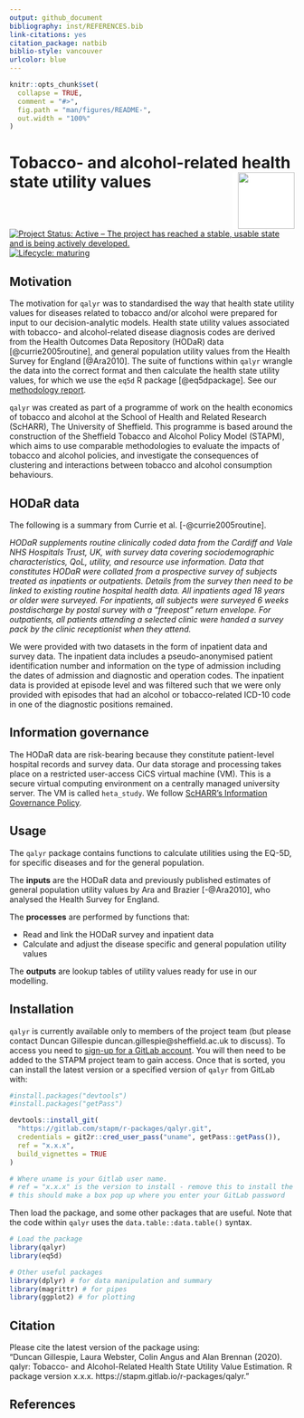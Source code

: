 ```yaml
---
output: github_document
bibliography: inst/REFERENCES.bib
link-citations: yes
citation_package: natbib
biblio-style: vancouver
urlcolor: blue
---
```


<!-- README.md is generated from README.Rmd. Please edit that file -->

```r
knitr::opts_chunk$set(
  collapse = TRUE,
  comment = "#>",
  fig.path = "man/figures/README-",
  out.width = "100%"
)
```
# Tobacco- and alcohol-related health state utility values <img src="logo.png" align="right" style="padding-left:10px;background-color:white;" width="100" height="100" />

<!-- badges: start -->
[![Project Status: Active – The project has reached a stable, usable state and is being actively developed.](https://www.repostatus.org/badges/latest/active.svg)](https://www.repostatus.org/#active)
[![Lifecycle: maturing](https://img.shields.io/badge/lifecycle-maturing-blue.svg)](https://www.tidyverse.org/lifecycle/#maturing)
<!-- badges: end -->

## Motivation
The motivation for `qalyr` was to standardised the way that health state utility values for diseases related to tobacco and/or alcohol were prepared for input to our decision-analytic models. Health state utility values associated with tobacco- and alcohol-related disease diagnosis codes are derived from the Health Outcomes Data Repository (HODaR) data [@currie2005routine], and general population utility values from the Health Survey for England [@Ara2010]. The suite of functions within `qalyr` wrangle the data into the correct format and then calculate the health state utility values, for which we use the `eq5d` R package [@eq5dpackage]. See our [methodology report](https://stapm.gitlab.io/model-inputs/utility_report/qaly_estimation_report.pdf).            

`qalyr` was created as part of a programme of work on the health economics of tobacco and alcohol at the School of Health and Related Research (ScHARR), The University of Sheffield. This programme is based around the construction of the Sheffield Tobacco and Alcohol Policy Model (STAPM), which aims to use comparable methodologies to evaluate the impacts of tobacco and alcohol policies, and investigate the consequences of clustering and interactions between tobacco and alcohol consumption behaviours.   

## HODaR data
The following is a summary from Currie et al. [-@currie2005routine].  

*HODaR supplements routine clinically coded data from the Cardiff and Vale NHS Hospitals Trust, UK, with survey data covering sociodemographic characteristics, QoL, utility, and resource use information. Data that constitutes HODaR were collated from a prospective survey of subjects treated as inpatients or outpatients. Details from the survey then need to be linked to existing routine hospital health data. All inpatients aged 18 years or older were surveyed. For inpatients, all subjects were surveyed 6 weeks postdischarge by postal survey with a “freepost” return envelope. For outpatients, all patients attending a selected clinic were handed a survey pack by the clinic receptionist when they attend.*  

We were provided with two datasets in the form of inpatient data and survey data. The inpatient data includes a pseudo-anonymised patient identification number and information on the type of admission including the dates of admission and diagnostic and operation codes. The inpatient data is provided at episode level and was filtered such that we were only provided with episodes that had an alcohol or tobacco-related ICD-10 code in one of the diagnostic positions remained.  

## Information governance
The HODaR data are risk-bearing because they constitute patient-level hospital records and survey data. Our data storage and processing takes place on a restricted user-access CiCS virtual machine (VM). This is a secure virtual computing environment on a centrally managed university server. The VM is called `heta_study`. We follow [ScHARR's Information Governance Policy](https://www.sheffield.ac.uk/scharr/research/igov/policy00).   

## Usage
The `qalyr` package contains functions to calculate utilities using the EQ-5D, for specific diseases and for the general population.  

The **inputs** are the HODaR data and previously published estimates of general population utility values by Ara and Brazier [-@Ara2010], who analysed the Health Survey for England.    

The **processes** are performed by functions that:    

- Read and link the HODaR survey and inpatient data  
- Calculate and adjust the disease specific and general population utility values    

The **outputs** are lookup tables of utility values ready for use in our modelling.   

## Installation
`qalyr` is currently available only to members of the project team (but please contact Duncan Gillespie duncan.gillespie@sheffield.ac.uk to discuss). To access you need to [sign-up for a GitLab account](https://gitlab.com/). You will then need to be added to the STAPM project team to gain access. Once that is sorted, you can install the latest version or a specified version of `qalyr` from GitLab with:     

```r
#install.packages("devtools")
#install.packages("getPass")

devtools::install_git(
  "https://gitlab.com/stapm/r-packages/qalyr.git", 
  credentials = git2r::cred_user_pass("uname", getPass::getPass()),
  ref = "x.x.x",
  build_vignettes = TRUE
)

# Where uname is your Gitlab user name.
# ref = "x.x.x" is the version to install - remove this to install the latest version
# this should make a box pop up where you enter your GitLab password
```

Then load the package, and some other packages that are useful. Note that the code within `qalyr` uses the `data.table::data.table()` syntax.  

```r
# Load the package
library(qalyr)
library(eq5d)

# Other useful packages
library(dplyr) # for data manipulation and summary
library(magrittr) # for pipes
library(ggplot2) # for plotting
```

## Citation
Please cite the latest version of the package using:  
"Duncan Gillespie, Laura Webster, Colin Angus and Alan Brennan (2020). qalyr: Tobacco- and Alcohol-Related Health State Utility Value Estimation. R package version x.x.x. https://stapm.gitlab.io/r-packages/qalyr."    

## References

